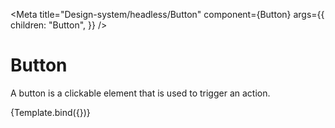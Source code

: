 

<Meta
  title="Design-system/headless/Button"
  component={Button}
  args={{
    children: "Button",
  }}
/>


# Button

A button is a clickable element that is used to trigger an action.

<Canvas>
  <Story name="Button">{Template.bind({})}</Story>
</Canvas>

<ArgsTable story="Button" of={Button} />
